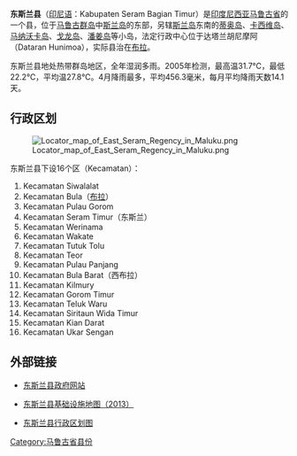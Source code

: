 {{Infobox settlement
| name = 东斯兰<br />Seram Bagian Timur
| settlement_type = 县<br />Kabupaten
| image_seal             = 
|subdivision_type       = 國家
|subdivision_name       = {{IDN}}
|subdivision_type1      = 省份
|subdivision_name1      = [[马鲁古省|马鲁古省]]
|subdivision_type2      = 行政中心
|subdivision_name2      = 达塔兰胡尼摩阿（Dataran Hunimoa）（法定）<br />[[布拉_(印尼)|布拉]]（实际）
| nickname = 
| capital = 
|government_type        = 
|leader_title           = 摄政
|leader_name            = Abdul Mukti Keliobas
|leader_title1          = 
|leader_name1           = 
|leader_title2          =
|leader_name2           =
|leader_title3          =
|leader_name3           = 
|established_title      =  <!-- Settled -->
|established_date       = 
|established_title2     =  <!-- Incorporated (town) -->
|established_date2      = 
|established_title3     =  <!-- Incorporated (city) -->
|established_date3      = 
|area_magnitude         = 
|area_total_km2             = 	3,952.08
|area_total_sq_mi        = 
|area_land_km2              = 
|area_land_sq_mi         = 
|area_water_km2             = 
|area_water_sq_mi        = 
|area_water_percent     = 
|area_urban_km2             = 
|area_urban_sq_mi        = 
|area_metro_km2             = 
|area_metro_sq_mi        = 
|population_as_of       = 
|population_note        = 
|population_total       = 99,033
|population_density_km2     = auto
|population_density_sq_mi = 
|population_metro       =
|population_density_metro_km2 =
|population_density_metro_sq_mi =
|population_urban       = 
|population_density_urban_km2 =
|population_density_urban_mi2 =
|timezone               = 印尼东部时区
|utc_offset             = +09:00
|timezone_DST           = 
|utc_offset_DST         = 
|latd= |latm= |lats= |latNS=
|longd= |longm= |longs= |longEW=
|elevation_m              = 
|elevation_ft           = 
|postal_code_type       =  <!-- enter ZIP code, Postcode, Post code, Postal code... -->
|postal_code            =
|area_code              = 
|website                = http://www.serambagiantimurkab.go.id/
|footnotes              = 
}}

'''东斯兰县'''（[[印尼语|印尼语]]：Kabupaten Seram Bagian Timur）是[[印度尼西亚|印度尼西亚]][[马鲁古省|马鲁古省]]的一个县，位于[[马鲁古群岛|马鲁古群岛]]中[[斯兰岛|斯兰岛]]的东部，另辖[[斯兰岛|斯兰岛]]东南的[[瓦图贝拉群岛|蒂奥岛]]、[[瓦图贝拉群岛|卡西维岛]]、[[戈龙群岛|马纳沃卡岛]]、[[戈龙群岛|戈龙岛]]、[[戈龙群岛|潘姜岛]]等小岛，法定行政中心位于达塔兰胡尼摩阿（Dataran Hunimoa），实际县治在[[布拉_(印尼)|布拉]]。

东斯兰县地处热带群岛地区，全年湿润多雨。2005年检测，最高温31.7℃，最低22.2℃，平均温27.8℃。4月降雨最多，平均456.3毫米，每月平均降雨天数14.1天。

==行政区划==

[[File:Locator_map_of_East_Seram_Regency_in_Maluku.png|thumb]]

东斯兰县下设16个区（Kecamatan）：

# Kecamatan Siwalalat
# Kecamatan Bula（[[布拉_(印尼)|布拉]]）
# Kecamatan Pulau Gorom
# Kecamatan Seram Timur（东斯兰）
# Kecamatan Werinama
# Kecamatan Wakate
# Kecamatan Tutuk Tolu
# Kecamatan Teor
# Kecamatan Pulau Panjang
# Kecamatan Bula Barat（西布拉）
# Kecamatan Kilmury
# Kecamatan Gorom Timur
# Kecamatan Teluk Waru
# Kecamatan Siritaun Wida Timur
# Kecamatan Kian Darat
# Kecamatan Ukar Sengan

==外部链接==

* [http://www.serambagiantimurkab.go.id/ 东斯兰县政府网站]{{Wayback|url=http://www.serambagiantimurkab.go.id/ |date=20161223110730 }}

* [https://web.archive.org/web/20181129005635/http://loketpeta.pu.go.id/peta-infrastruktur-kabupaten-seram-bagian-timur-2013 东斯兰县基础设施地图（2013）]

* [https://petatematikindo.files.wordpress.com/2015/08/administrasi-seram-bagian-timur-a1-2.jpg 东斯兰县行政区划图]{{Wayback|url=https://petatematikindo.files.wordpress.com/2015/08/administrasi-seram-bagian-timur-a1-2.jpg |date=20190219161337 }}

{{马鲁古省行政区划}}
[[Category:马鲁古省县份|Category:马鲁古省县份]]